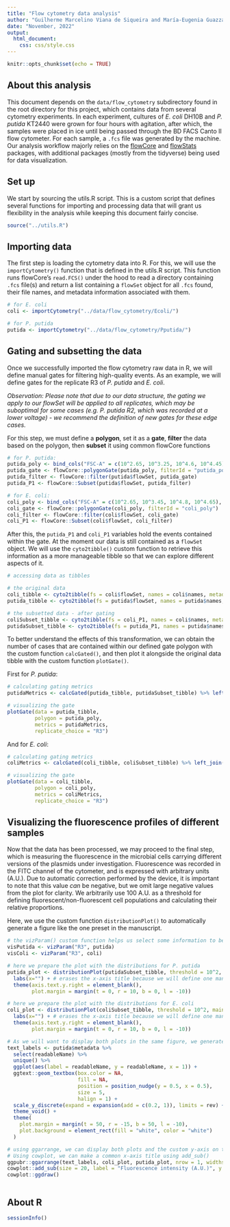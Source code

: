 ```yaml
---
title: "Flow cytometry data analysis"
author: "Guilherme Marcelino Viana de Siqueira and María-Eugenia Guazzaroni"
date: "November, 2022"
output:
  html_document:
    css: css/style.css
---
```


```r
knitr::opts_chunk$set(echo = TRUE)
```

## About this analysis

This document depends on the `data/flow_cytometry` subdirectory found in the root directory for this project, which contains data from several cytometry experiments. In each experiment, cultures of *E. coli* DH10B and *P. putida* KT2440 were grown for four hours with agitation, after which, the samples were placed in ice until being passed through the BD FACS Canto II flow cytometer. For each sample, a `.fcs` file was generated by the machine. Our analysis workflow majorly relies on the [flowCore](https://bioconductor.org/packages/release/bioc/html/flowCore.html) and [flowStats](https://www.bioconductor.org/packages/release/bioc/html/flowStats.html) packages, with additional packages (mostly from the tidyverse) being used for data visualization.

## Set up

We start by sourcing the utils.R script. This is a custom script that defines several functions for importing and processing data that will grant us flexibility in the analysis while keeping this document fairly concise.

```r
source("../utils.R")
```

## Importing data

The first step is loading the cytometry data into R. For this, we will use the `importCytometry()` function that is defined in the utils.R script. This function runs flowCore's `read.FCS()` under the hood to read a directory containing `.fcs` file(s) and return a list containing a `flowSet` object for all `.fcs` found, their file names, and metadata information associated with them.

```r
# for E. coli
coli <- importCytometry("../data/flow_cytometry/Ecoli/")

# for P. putida
putida <- importCytometry("../data/flow_cytometry/Pputida/")
```

## Gating and subsetting the data

Once we successfully imported the flow cytometry raw data in R, we will define manual gates for filtering high-quality events. As an example, we will define gates for the replicate R3 of *P. putida* and *E. coli*.

*Observation: Please note that due to our data structure, the gating we apply to our flowSet will be applied to all replicates, which may be suboptimal for some cases (e.g. P. putida R2, which was recorded at a lower voltage) - we recommend the definition of new gates for these edge cases.*

For this step, we must define a **polygon**, set it as a **gate**, **filter** the data based on the polygon, then **subset** it using common flowCore functions

```r
# for P. putida:
putida_poly <- bind_cols("FSC-A" = c(10^2.65, 10^3.25, 10^4.6, 10^4.45), "FSC-H" = c(10^3, 10^2.95, 10^4.1, 10^4.375))
putida_gate <- flowCore::polygonGate(putida_poly, filterId = "putida_poly")
putida_filter <- flowCore::filter(putida$flowSet, putida_gate)
putida_P1 <- flowCore::Subset(putida$flowSet, putida_filter)

# for E. coli:
coli_poly <- bind_cols("FSC-A" = c(10^2.65, 10^3.45, 10^4.8, 10^4.65), "FSC-H" = c(10^3, 10^2.95, 10^4.375, 10^4.6))
coli_gate <- flowCore::polygonGate(coli_poly, filterId = "coli_poly")
coli_filter <- flowCore::filter(coli$flowSet, coli_gate)
coli_P1 <- flowCore::Subset(coli$flowSet, coli_filter)

```

After this, the `putida_P1` and `coli_P1` variables hold the events contained within the gate. At the moment our data is still contained as a `flowSet` object. We will use the `cyto2tibble()` custom function to retrieve this information as a more manageable tibble so that we can explore different aspects of it.

```r

# accessing data as tibbles

# the original data
coli_tibble <- cyto2tibble(fs = coli$flowSet, names = coli$names, metadata = coli$metadata)
putida_tibble <- cyto2tibble(fs = putida$flowSet, names = putida$names, metadata = putida$metadata)

# the subsetted data - after gating
coliSubset_tibble <- cyto2tibble(fs = coli_P1, names = coli$names, metadata = coli$metadata)
putidaSubset_tibble <- cyto2tibble(fs = putida_P1, names = putida$names, metadata = putida$metadata)

```

To better understand the effects of this transformation, we can obtain the number of cases that are contained within our defined gate polygon with the custom function `calcGated()`, and then plot it alongside the original data tibble with the custom function `plotGate()`.

First for _P. putida_:

```r

# calculating gating metrics
putidaMetrics <- calcGated(putida_tibble, putidaSubset_tibble) %>% left_join(putida$metadata)

# visualizing the gate
plotGate(data = putida_tibble,
         polygon = putida_poly,
         metrics = putidaMetrics,
         replicate_choice = "R3")

```
And for _E. coli_:

```r

# calculating gating metrics
coliMetrics <- calcGated(coli_tibble, coliSubset_tibble) %>% left_join(coli$metadata)

# visualizing the gate
plotGate(data = coli_tibble,
         polygon = coli_poly,
         metrics = coliMetrics,
         replicate_choice = "R3")

```

## Visualizing the fluorescence profiles of different samples

Now that the data has been processed, we may proceed to the final step, which is measuring the fluorescence in the microbial cells carrying different versions of the plasmids under investigation. Fluorescence was recorded in the FITC channel of the cytometer, and is expressed with arbitrary units (A.U.). Due to automatic correction performed by the device, it is important to note that this value *can* be negative, but we omit large negative values from the plot for clarity. We arbitrarily use 100 A.U. as a threshold for defining fluorescent/non-fluorescent cell populations and calculating their relative proportions.  

Here, we use the custom function `distributionPlot()` to automatically generate a figure like the one preset in the manuscript.  

```r

# the vizParam() custom function helps us select some information to be plotted
visPutida <- vizParam("R3", putida)
visColi <- vizParam("R3", coli)

# here we prepare the plot with the distributions for P. putida
putida_plot <- distributionPlot(putidaSubset_tibble, threshold = 10^2, main = "*P. putida* KT2440", visParam = visPutida) +
  labs(x="") + # erases the x-axis title because we will define one manually
  theme(axis.text.y.right = element_blank(),
        plot.margin = margin(t = 0, r = 10, b = 0, l = -10))

# here we prepare the plot with the distributions for E. coli
coli_plot <- distributionPlot(coliSubset_tibble, threshold = 10^2, main = "*E. coli* DH10B", visParam = visColi) +
  labs(x="") + # erases the x-axis title because we will define one manually
  theme(axis.text.y.right = element_blank(),
        plot.margin = margin(t = 0, r = 10, b = 0, l = -10))

# As we will want to display both plots in the same figure, we generate below an "common y-axis" for them
text_labels <- putida$metadata %>%
  select(readableName) %>%
  unique() %>%
  ggplot(aes(label = readableName, y = readableName, x = 1)) +
  ggtext::geom_textbox(box.color = NA,
                       fill = NA,
                       position = position_nudge(y = 0.5, x = 0.5),
                       size = 5,
                       halign = 1) +
  scale_y_discrete(expand = expansion(add = c(0.2, 1)), limits = rev) +
  theme_void() +
  theme(
    plot.margin = margin(t = 50, r = -15, b = 50, l = -10),
    plot.background = element_rect(fill = "white", color = "white")
  )

# using ggarrange, we can display both plots and the custom y-axis on the same figure
# Using cowplot, we can make a common x-axis title using add_sub()
ggpubr::ggarrange(text_labels, coli_plot, putida_plot, nrow = 1, widths = c(1.0, 1.9,1.9)) |>
cowplot::add_sub(size = 20, label = "Fluorescence intensity (A.U.)", y = 0.5, hjust = 0.25, vjust = -0.5) |>
cowplot::ggdraw()



```

## About R

```r
sessionInfo()
```


